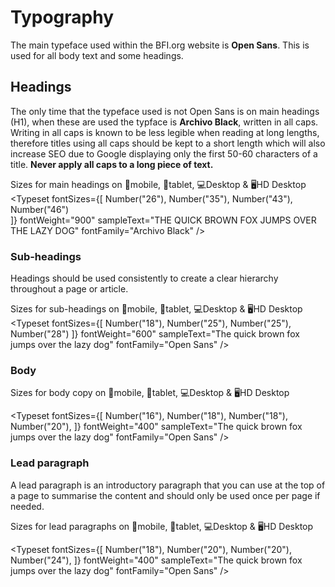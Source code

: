 
<Meta title="Docs|Visual Language/Typography" />

# Typography

The main typeface used within the BFI.org website is **Open Sans**. This is used for all body text and some headings.

## Headings

The only time that the typeface used is not Open Sans is on main headings (H1), when these are used the typface is **Archivo Black**, written in all caps. Writing in all caps is known to be less legible when reading at long lengths, therefore titles using all caps should be kept to a short length which will also increase SEO due to Google displaying only the first 50-60 characters of a title. **Never apply all caps to a long piece of text.** 

Sizes for main headings on 📱mobile, 📱tablet, 💻Desktop & 🖥HD Desktop
<Typeset
    fontSizes={[
        Number("26"),
        Number("35"),
        Number("43"),
        Number("46")        
    ]}
    fontWeight="900"
    sampleText="THE QUICK BROWN FOX JUMPS OVER THE LAZY DOG"
    fontFamily="Archivo Black"
/>


### Sub-headings

Headings should be used consistently to create a clear hierarchy throughout a page or article. 

Sizes for sub-headings on 📱mobile, 📱tablet, 💻Desktop & 🖥HD Desktop
<Typeset
    fontSizes={[
        Number("18"),
        Number("25"),
        Number("25"),
        Number("28")
    ]}
    fontWeight="600"
    sampleText="The quick brown fox jumps over the lazy dog"
    fontFamily="Open Sans"
/>

### Body

Sizes for body copy on 📱mobile, 📱tablet, 💻Desktop & 🖥HD Desktop

<Typeset
    fontSizes={[
        Number("16"),
        Number("18"),
        Number("18"),
        Number("20"),
    ]}
    fontWeight="400"
    sampleText="The quick brown fox jumps over the lazy dog"
    fontFamily="Open Sans"
/>


### Lead paragraph

A lead paragraph is an introductory paragraph that you can use at the top of a page to summarise the content and should only be used once per page if needed.

Sizes for lead paragraphs on 📱mobile, 📱tablet, 💻Desktop & 🖥HD Desktop

<Typeset
    fontSizes={[
        Number("18"),
        Number("20"),
        Number("20"),
        Number("24"),
    ]}
    fontWeight="400"
    sampleText="The quick brown fox jumps over the lazy dog"
    fontFamily="Open Sans"
/>
